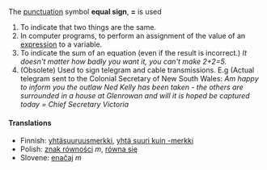 The [[punctuation]] symbol '''equal sign''', '''=''' is used

#To indicate that two things are the same. 
#In computer programs, to perform an assignment of the value of an [[expression]] to a variable.
#To indicate the sum of an equation (even if the result is incorrect.)  ''It doesn't matter how badly you want it, you can't make 2+2=5.''
#(Obsolete) Used to sign telegram and cable transmissions. E.g (Actual telegram sent to the Colonial Secretary of New South Wales: ''Am happy to inform you the outlaw Ned Kelly has been taken - the others are surrounded in a house at Glenrowan and will it is hoped be captured today = Chief Secretary Victoria'' 

====Translations====

*Finnish: [[yhtäsuuruusmerkki]], [[yhtä suuri kuin -merkki]]
*Polish: [[znak równości]] ''m'', [[równa się]]
*Slovene: [[enačaj]] ''m''

{{Punctuation}}